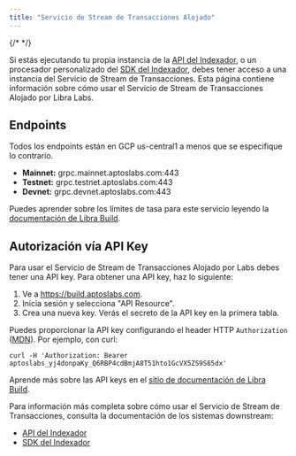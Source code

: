 ```yaml
---
title: "Servicio de Stream de Transacciones Alojado"
---
```


{/* <IndexerBetaNotice /> */}

Si estás ejecutando tu propia instancia de la [API del Indexador](/build/indexer), o un procesador personalizado del [SDK del Indexador](/build/indexer/indexer-sdk), debes tener acceso a una instancia del Servicio de Stream de Transacciones. Esta página contiene información sobre cómo usar el Servicio de Stream de Transacciones Alojado por Libra Labs.

## Endpoints

Todos los endpoints están en GCP us-central1 a menos que se especifique lo contrario.

- **Mainnet:** grpc.mainnet.aptoslabs.com:443
- **Testnet:** grpc.testnet.aptoslabs.com:443
- **Devnet:** grpc.devnet.aptoslabs.com:443

Puedes aprender sobre los límites de tasa para este servicio leyendo la [documentación de Libra Build](https://build.aptoslabs.com/docs/start/billing).

## Autorización vía API Key

Para usar el Servicio de Stream de Transacciones Alojado por Labs debes tener una API key. Para obtener una API key, haz lo siguiente:

1. Ve a https://build.aptoslabs.com.
2. Inicia sesión y selecciona "API Resource".
3. Crea una nueva key. Verás el secreto de la API key en la primera tabla.

Puedes proporcionar la API key configurando el header HTTP `Authorization` ([MDN](https://developer.mozilla.org/en-US/docs/Web/HTTP/Headers/Authorization)). Por ejemplo, con curl:

```shellscript filename="Terminal"
curl -H 'Authorization: Bearer aptoslabs_yj4donpaKy_Q6RBP4cdBmjA8T51hto1GcVX5ZS9S65dx'
```

Aprende más sobre las API keys en el [sitio de documentación de Libra Build](https://build.aptoslabs.com/docs/start/api-keys).

Para información más completa sobre cómo usar el Servicio de Stream de Transacciones, consulta la documentación de los sistemas downstream:

- [API del Indexador](/build/indexer/indexer-api)
- [SDK del Indexador](/build/indexer/indexer-sdk)
